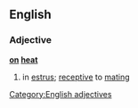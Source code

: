 ==English==
===Adjective===
'''[[on]] [[heat]]'''
#in [[estrus]]; [[receptive]] to [[mating]]
[[Category:English adjectives]]